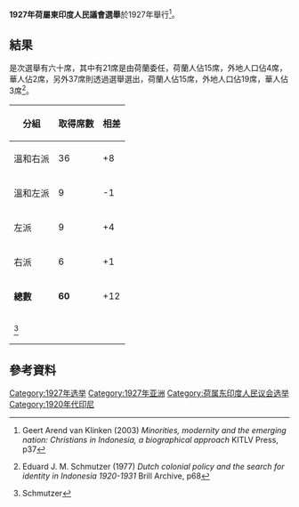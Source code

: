 {{選舉基礎資訊
|選舉名稱       = 1927年荷屬東印度人民議會選舉
|外文名稱       =
|外文語言       =
|選舉地方       = 
荷屬東印度|地方政權       = 荷屬東印度
|選舉日期       = 1927年
|上屆選舉名稱 = 1924年荷屬東印度人民議會選舉
|上屆選舉年份 = 1924
|下屆選舉名稱 = 1931年荷屬東印度人民議會選舉
|下屆選舉年份 = 1931
|選舉類型        = 人民議會
|議席數目        = 60
|選舉席次        = 30
|選民人數        =     
|總投票數        =
|總投票百分比  =
|上屆總投票百分比 =
|有效選票        =
|空白選票        =
|無效選票        =
|代表圖片尺寸 = 65

|代表圖片1       =
|代表顏色1       =
|候選人1          =
|副候選人1        =
|政治聯繫1       =
|代表選區1       =
|投票數1          =
|上屆投票數1    =
|投票百分比1    =

|代表圖片2       =
|代表顏色2       =
|候選人2          =
|副候選人2        =
|政治聯繫2       =
|代表選區2       =
|投票數2          =
|上屆投票數2    =
|投票百分比2    =

|地圖名稱 =
|地圖檔案 =
|地圖大小 =
|圖例顏色1 =
|圖例代表1 =
|圖例席數1 =
|圖例顏色2 =
|圖例代表2 =
|圖例席數2 =

|官職徽章 =
|官職名稱 =
|現任者名稱  =
|現任者政治聯繫 =
|繼任者名稱       =
|繼任者政治聯繫 =
|選管會網站       =
}}
'''1927年荷屬東印度人民議會選舉'''於1927年舉行<ref>{{英文}}Geert Arend van Klinken (2003) ''Minorities, modernity and the emerging nation: Christians in Indonesia, a biographical approach'' KITLV Press, p37</ref>。

==結果==
是次選舉有六十席，其中有21席是由荷蘭委任，荷蘭人佔15席，外地人口佔4席，華人佔2席，另外37席則透過選舉選出，荷蘭人佔15席，外地人口佔19席，華人佔3席<ref name=S2>{{英文}}Eduard J. M. Schmutzer (1977) ''Dutch colonial policy and the search for identity in Indonesia 1920-1931'' Brill Archive, p68</ref>。

{| class=wikitable style=text-align:right
!分組
!取得席數
!相差
|-
|align=left|溫和右派||36||+8
|-
|align=left|溫和左派||9||-1
|-
|align=left|左派||9||+4
|-
|align=left|右派||6||+1
|-
|align=left|'''總數'''||'''60'''||+12
|-
|align=left colspan=3|<ref>{{英文}}Schmutzer</ref>
|}

==參考資料==
{{Reflist|2}}

{{印尼選舉}}

[[Category:1927年选举|Category:1927年选举]]
[[Category:1927年亚洲|Category:1927年亚洲]]
[[Category:荷属东印度人民议会选举|Category:荷属东印度人民议会选举]]
[[Category:1920年代印尼|Category:1920年代印尼]]